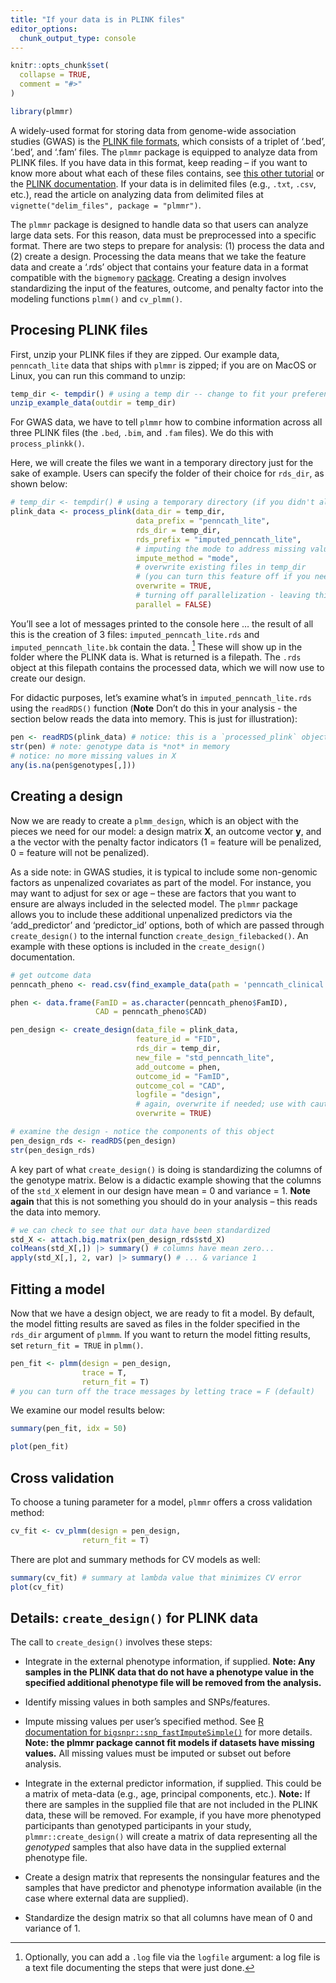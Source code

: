 ```yaml
---
title: "If your data is in PLINK files"
editor_options: 
  chunk_output_type: console
---
```


```r
knitr::opts_chunk$set(
  collapse = TRUE,
  comment = "#>"
)
```

```r
library(plmmr)
```

A widely-used format for storing data from genome-wide association studies (GWAS) is the [PLINK file formats](https://www.cog-genomics.org/plink/1.9/formats), which consists of a triplet of '.bed', '.bed', and '.fam' files. The `plmmr` package is equipped to analyze data from PLINK files. If you have data in this format, keep reading -- if you want to know more about what each of these files contains, see [this other tutorial](https://pbreheny.github.io/adv-gwas-tutorial/quality_control.html) or the [PLINK documentation](https://www.cog-genomics.org/plink/1.9). If your data is in delimited files (e.g., `.txt`, `.csv`, etc.), read the article on analyzing data from delimited files at `vignette("delim_files", package = "plmmr")`.

The `plmmr` package is designed to handle data so that users can analyze large data sets. For this reason, data must be preprocessed into a specific format. There are two steps to prepare for analysis: (1) process the data and (2) create a design. Processing the data means that we take the feature data and create a '.rds' object that contains your feature data in a format compatible with the `bigmemory` [package](https://cran.r-project.org/web/packages/bigmemory/index.html). Creating a design involves standardizing the input of the features, outcome, and penalty factor into the modeling functions `plmm()` and `cv_plmm()`. 

## Procesing PLINK files 

First, unzip your PLINK files if they are zipped. Our example data, `penncath_lite` data that ships with `plmmr` is zipped; if you are on MacOS or Linux, you can run this command to unzip: 

```r
temp_dir <- tempdir() # using a temp dir -- change to fit your preference
unzip_example_data(outdir = temp_dir)
```

For GWAS data, we have to tell `plmmr` how to combine information across all three PLINK files (the `.bed`, `.bim`, and `.fam` files). We do this with `process_plinkk()`. 

Here, we will create the files we want in a temporary directory just for the sake of example. Users can specify the folder of their choice for `rds_dir`, as shown below:

```r
# temp_dir <- tempdir() # using a temporary directory (if you didn't already create one above)
plink_data <- process_plink(data_dir = temp_dir, 
                            data_prefix = "penncath_lite",
                            rds_dir = temp_dir,
                            rds_prefix = "imputed_penncath_lite",
                            # imputing the mode to address missing values
                            impute_method = "mode",
                            # overwrite existing files in temp_dir
                            # (you can turn this feature off if you need to)
                            overwrite = TRUE,
                            # turning off parallelization - leaving this on causes problems knitting this vignette
                            parallel = FALSE)
```


You'll see a lot of messages printed to the console here ... the result of all this is the creation of 3 files: `imputed_penncath_lite.rds` and `imputed_penncath_lite.bk` contain the data. ^[Optionally, you can add a `.log` file via the `logfile` argument: a log file is a text file documenting the steps that were just done.] These will show up in the folder where the PLINK data is. What is returned is a filepath. The `.rds` object at this filepath contains the processed data, which we will now use to create our design. 

For didactic purposes, let's examine what's in `imputed_penncath_lite.rds` using the `readRDS()` function (**Note** Don't do this in your analysis - the section below reads the data into memory. This is just for illustration):

```r
pen <- readRDS(plink_data) # notice: this is a `processed_plink` object 
str(pen) # note: genotype data is *not* in memory
# notice: no more missing values in X
any(is.na(pen$genotypes[,]))
```


## Creating a design 

Now we are ready to create a `plmm_design`, which is an object with the pieces we need for our model: a design matrix $\mathbf{X}$, an outcome vector $\mathbf{y}$, and a the vector with the penalty factor indicators (1 = feature will be penalized, 0 = feature will not be penalized). 

As a side note: in GWAS studies, it is typical to include some non-genomic factors as unpenalized covariates as part of the model. For instance, you may want to adjust for sex or age -- these are factors that you want to ensure are always included in the selected model. The `plmmr` package allows you to include these additional unpenalized predictors via the 'add_predictor' and 'predictor_id' options, both of which are passed through `create_design()` to the internal function `create_design_filebacked()`. An example with these options is included in the `create_design()` documentation. 

```r
# get outcome data 
penncath_pheno <- read.csv(find_example_data(path = 'penncath_clinical.csv'))

phen <- data.frame(FamID = as.character(penncath_pheno$FamID),
                   CAD = penncath_pheno$CAD)

pen_design <- create_design(data_file = plink_data,
                            feature_id = "FID",
                            rds_dir = temp_dir,
                            new_file = "std_penncath_lite",
                            add_outcome = phen,
                            outcome_id = "FamID",
                            outcome_col = "CAD",
                            logfile = "design",
                            # again, overwrite if needed; use with caution
                            overwrite = TRUE)

# examine the design - notice the components of this object 
pen_design_rds <- readRDS(pen_design)
str(pen_design_rds)
```

A key part of what `create_design()` is doing is standardizing the columns of the genotype matrix. Below is a didactic example showing that the columns of the `std_X` element in our design have mean = 0 and variance = 1. **Note again** that this is not something you should do in your analysis -- this reads the data into memory. 

```r
# we can check to see that our data have been standardized 
std_X <- attach.big.matrix(pen_design_rds$std_X)
colMeans(std_X[,]) |> summary() # columns have mean zero...
apply(std_X[,], 2, var) |> summary() # ... & variance 1
```


## Fitting a model 

Now that we have a design object, we are ready to fit a model. By default, the model fitting results are saved as files in the folder specified in the `rds_dir` argument of `plmmm`. If you want to return the model fitting results, set `return_fit = TRUE` in `plmm()`. 

```r
pen_fit <- plmm(design = pen_design,
                trace = T,
                return_fit = T)
# you can turn off the trace messages by letting trace = F (default)
```

We examine our model results below:

```r
summary(pen_fit, idx = 50)

plot(pen_fit)
```

## Cross validation 

To choose a tuning parameter for a model, `plmmr` offers a cross validation method: 

```r
cv_fit <- cv_plmm(design = pen_design,
                return_fit = T)
```

There are plot and summary methods for CV models as well: 

```r
summary(cv_fit) # summary at lambda value that minimizes CV error
plot(cv_fit)
```


## Details: `create_design()` for PLINK data

The call to `create_design()` involves these steps:

-   Integrate in the external phenotype information, if supplied. **Note: Any samples in the PLINK data that do not have a phenotype value in the specified additional phenotype file will be removed from the analysis.** 

-   Identify missing values in both samples and SNPs/features.

-   Impute missing values per user's specified method. See [R documentation for `bigsnpr::snp_fastImputeSimple()`](https://privefl.github.io/bigsnpr/reference/snp_fastImputeSimple.html) for more details. **Note: the plmmr package cannot fit models if datasets have missing values.** All missing values must be imputed or subset out before analysis.

-   Integrate in the external predictor information, if supplied. This could be a matrix of meta-data (e.g., age, principal components, etc.). **Note:** If there are samples in the supplied file that are not included in the PLINK data, these will be removed. For example, if you have more phenotyped participants than genotyped participants in your study, `plmmr::create_design()` will create a matrix of data representing all the *genotyped* samples that also have data in the supplied external phenotype file.

-   Create a design matrix that represents the nonsingular features and the samples that have predictor and phenotype information available (in the case where external data are supplied).

-   Standardize the design matrix so that all columns have mean of 0 and variance of 1. 
